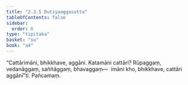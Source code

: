 ```yaml
---
title: "2.3.5 Dutiyaaggasutta"
tableOfContents: false
sidebar:
  order: 6
type: "tipitaka"
basket: "su"
book: "a4"
---
```



<DynamicBreadcrumb />

<Division number="75" book="a4" bookNo="15" page="391">

<Paragraph number="539" book="a4">
“Cattārimāni, bhikkhave, aggāni. Katamāni cattāri? Rūpaggaṃ, vedanāggaṃ, saññāggaṃ, bhavaggaṃ—  imāni kho, bhikkhave, cattāri aggānī”ti.

</Paragraph>
</Division>

<Paragraph number="540" type="center" book="a4">
Pañcamaṃ.
</Paragraph>